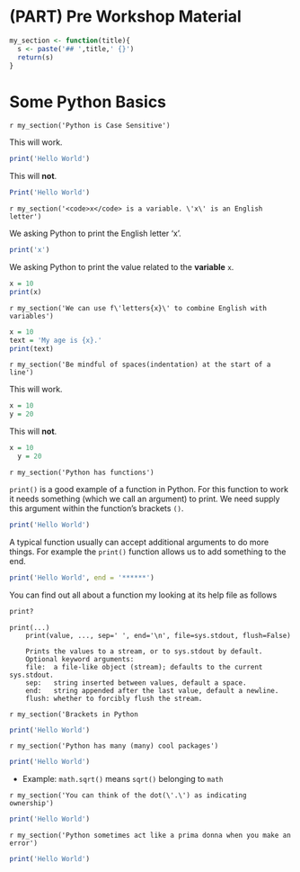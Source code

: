 # (PART) Pre Workshop Material

```r
my_section <- function(title){
  s <- paste('## ',title,' {}')
  return(s)
}

```

# Some Python Basics

`r my_section('Python is Case Sensitive')`

This will work.

```r
print('Hello World')
```

This will **not**.

```r
Print('Hello World')
```

`r my_section('<code>x</code> is a variable. \'x\' is an English letter')`

We asking Python to print the English letter 'x'.
```r
print('x')
```

We asking Python to print the value related to the **variable** `x`.
```r
x = 10
print(x)
```

`r my_section('We can use f\'letters{x}\' to combine English with variables')`

```r
x = 10
text = 'My age is {x}.'
print(text)
```

`r my_section('Be mindful of spaces(indentation) at the start of a line')`

This will work.

```r
x = 10
y = 20
```

This will **not**.

```r
x = 10
  y = 20
```


`r my_section('Python has functions')`

`print()` is a good example of a function in Python. For this function to work it needs something (which we call an argument) to print. We need supply this argument within the function's brackets `()`.

```r
print('Hello World')
```

A typical function usually can accept additional arguments to do more things. For example the `print()` function allows us to add something to the end.

```r
print('Hello World', end = '******')
```

You can find out all about a function my looking at its help file as follows

```r
print?
```
```
print(...)
    print(value, ..., sep=' ', end='\n', file=sys.stdout, flush=False)

    Prints the values to a stream, or to sys.stdout by default.
    Optional keyword arguments:
    file:  a file-like object (stream); defaults to the current sys.stdout.
    sep:   string inserted between values, default a space.
    end:   string appended after the last value, default a newline.
    flush: whether to forcibly flush the stream.
```

`r my_section('Brackets in Python`

```r
print('Hello World')

```

`r my_section('Python has many (many) cool packages')`

```r
print('Hello World')
```
-   Example: `math.sqrt()` means `sqrt()` belonging to `math`

`r my_section('You can think of the dot(\'.\') as indicating ownership')`

```r
print('Hello World')

```

`r my_section('Python sometimes act like a prima donna when you make an error')`

```r
print('Hello World')

```

